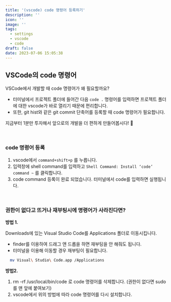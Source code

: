 ```yaml
---
title: '(vscode) code 명령어 등록하기'
description: ''
icon: ''
image: ''
tags:
  - settings
  - vscode
  - code
draft: false
date: 2023-07-06 15:05:38
---
```


## VSCode의 code 명령어

VSCode에서 개발할 때 code 명령어가 왜 필요할까요?

- 터미널에서 프로젝트 폴더에 들어간 다음 `code .` 명령어를 입력하면 프로젝트 폴더에 대한 vscode가 바로 열리기 때문에 편리합니다.
- 또한, git hist와 같은 git commit 단축어를 등록할 때 code 명령어가 필요합니다.

지금부터 1분만 투자해서 앞으로의 개발을 더 편하게 만들어봅시다! 👏

<br />

### code 명령어 등록

1. vscode에서 `command+shift+p` 를 누릅니다.
2. 입력창에 shell command를 입력하고 `Shell Command: Install ‘code’ command ~` 를 클릭합니다.
3. code command 등록이 완료 되었습니다. 터미널에서 code를 입력하면 실행됩니다.

<br />

### 권한이 없다고 뜨거나 재부팅시에 명령어가 사라진다면?

**방법 1.**

Downloads에 있는 Visual Studio Code를 Applications 폴더로 이동시킵니다.

- finder를 이용하여 드래그 앤 드롭을 하면 재부팅을 안 해줘도 됩니다.
- 터미널을 이용해 이동할 경우 재부팅이 필요합니다.

```bash
  mv Visual\ Studio\ Code.app /Applications
```

**방법2.**

1. rm -rf /usr/local/bin/code 로 code 명령어를 삭제합니다. (권한이 없다면 sudo를 맨 앞에 붙여보기)
2. vscode에서 위의 방법에 따라 code 명령어를 다시 설치합니다.
